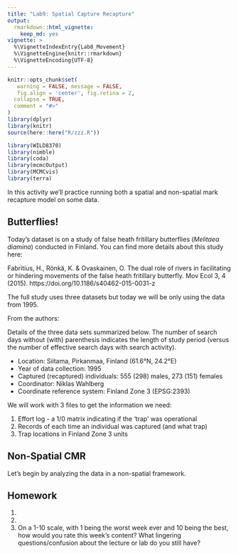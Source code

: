 ```yaml
---
title: "Lab9: Spatial Capture Recapture"
output: 
  rmarkdown::html_vignette:
    keep_md: yes
vignette: >
  %\VignetteIndexEntry{Lab8_Movement}
  %\VignetteEngine{knitr::rmarkdown}
  %\VignetteEncoding{UTF-8}
---
```


```r
knitr::opts_chunk$set(
   warning = FALSE, message = FALSE,
   fig.align = 'center', fig.retina = 2,
  collapse = TRUE,
  comment = "#>"
)
library(dplyr)
library(knitr)
source(here::here("R/zzz.R"))
```

```r
library(WILD8370)
library(nimble)
library(coda)
library(mcmcOutput)
library(MCMCvis)
library(terra)
```

In this activity we'll practice running both a spatial and non-spatial mark recapture model on some data. 


## Butterflies!

Today's dataset is on a study of false heath fritillary butterflies (*Melitaea diamina*) conducted in Finland. You can find more details about this study here:

Fabritius, H., Rönkä, K. & Ovaskainen, O. The dual role of rivers in facilitating or hindering movements of the false heath fritillary butterfly. Mov Ecol 3, 4 (2015). https://doi.org/10.1186/s40462-015-0031-z

The full study uses three datasets but today we will be only using the data from 1995. 

From the authors:

Details of the three data sets summarized below. The number of search days without (with) parenthesis indicates the length of study period (versus the number of effective search days with search activity).

+ Location: Siitama, Pirkanmaa, Finland (61.6°N, 24.2°E)
+ Year of data collection: 1995
+ Captured (recaptured) individuals: 555 (298) males, 273 (151) females
+ Coordinator: Niklas Wahlberg
+ Coordinate reference system: Finland Zone 3 (EPSG:2393)

We will work with 3 files to get the information we need:

1. Effort log - a 1/0 matrix indicating if the 'trap' was operational 
2. Records of each time an individual was captured (and what trap)
3. Trap locations in Finland Zone 3 units 

## Non-Spatial CMR

Let's begin by analyzing the data in a non-spatial framework. 








## Homework

1. 

2. 

3.  On a 1-10 scale, with 1 being the worst week ever and 10 being the best, how would you rate this week's content? What lingering questions/confusion about the lecture or lab do you still have?
